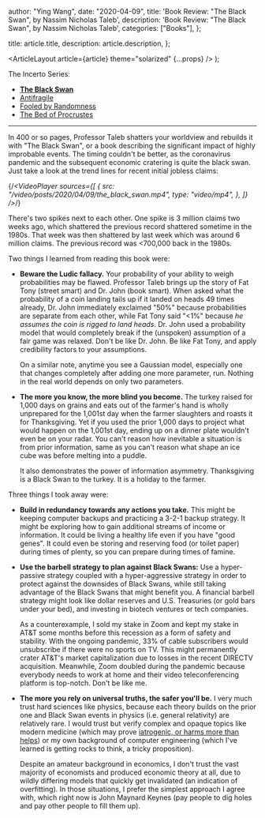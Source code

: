 
  author: "Ying Wang",
  date: "2020-04-09",
  title: 'Book Review: "The Black Swan", by Nassim Nicholas Taleb',
  description: 'Book Review: "The Black Swan", by Nassim Nicholas Taleb',
  categories: ["Books"],
};

  title: article.title,
  description: article.description,
};

  <ArticleLayout article={article} theme="solarized" {...props} />
);

The Incerto Series:

- [**The Black Swan**](/posts/2020/04/09/the_black_swan)
- [Antifragile](/posts/2020/05/06/antifragile)
- [Fooled by Randomness](/posts/2020/07/16/fooled_by_randomness)
- [The Bed of Procrustes](/posts/2020/07/17/the_bed_of_procrustes)

---

In 400 or so pages, Professor Taleb shatters your worldview and rebuilds it with
"The Black Swan", or a book describing the significant impact of highly
improbable events. The timing couldn't be better, as the coronavirus pandemic
and the subsequent economic cratering is quite the black swan. Just take a look
at the trend lines for recent initial jobless claims:

{/*<VideoPlayer
  sources={[
    {
      src: "/video/posts/2020/04/09/the_black_swan.mp4",
      type: "video/mp4",
    },
  ]}
/>*/}

There's two spikes next to each other. One spike is 3 million claims two weeks
ago, which shattered the previous record shattered sometime in the 1980s. That
week was then shattered by last week which was around 6 million claims. The
previous record was \<700,000 back in the 1980s.

Two things I learned from reading this book were:

- **Beware the Ludic fallacy.** Your probability of your ability to weigh
  probabilities may be flawed. Professor Taleb brings up the story of Fat Tony
  (street smart) and Dr. John (book smart). When asked what the probability of a
  coin landing tails up if it landed on heads 49 times already, Dr. John
  immediately exclaimed "50%" because probabilities are separate from each
  other, while Fat Tony said "\<1%" because _he assumes the coin is rigged to
  land heads_. Dr. John used a probability model that would completely break if
  the (unspoken) assumption of a fair game was relaxed. Don't be like Dr. John.
  Be like Fat Tony, and apply credibility factors to your assumptions.

  On a similar note, anytime you see a Gaussian model, especially one that
  changes completely after adding one more parameter, run. Nothing in the real
  world depends on only two parameters.

- **The more you know, the more blind you become.** The turkey raised for 1,000
  days on grains and eats out of the farmer's hand is wholly unprepared for the
  1,001st day when the farmer slaughters and roasts it for Thanksgiving. Yet if
  you used the prior 1,000 days to project what would happen on the 1,001st day,
  ending up on a dinner plate wouldn't even be on your radar. You can't reason
  how inevitable a situation is from prior information, same as you can't reason
  what shape an ice cube was before melting into a puddle.

  It also demonstrates the power of information asymmetry. Thanksgiving is a
  Black Swan to the turkey. It is a holiday to the farmer.

Three things I took away were:

- **Build in redundancy towards any actions you take.** This might be keeping
  computer backups and practicing a 3-2-1 backup strategy. It might be exploring
  how to gain additional streams of income or information. It could be living a
  healthy life even if you have "good genes". It could even be storing and
  reserving food (or toilet paper) during times of plenty, so you can prepare
  during times of famine.

- **Use the barbell strategy to plan against Black Swans:** Use a
  hyper-passive strategy coupled with a hyper-aggressive strategy in order to
  protect against the downsides of Black Swans, while still taking advantage of
  the Black Swans that might benefit you. A financial barbell strategy might
  look like dollar reserves and U.S. Treasuries (or gold bars under your bed),
  and investing in biotech ventures or tech companies.

  As a counterexample, I sold my stake in Zoom and kept my stake in AT&T some
  months before this recession as a form of safety and stability. With the
  ongoing pandemic, 33% of cable subscribers would unsubscribe if there were no
  sports on TV. This might permanently crater AT&T's market capitalization due
  to losses in the recent DIRECTV acquisition. Meanwhile, Zoom doubled during
  the pandemic because everybody needs to work at home and their video
  teleconferencing platform is top-notch. Don't be like me.

- **The more you rely on universal truths, the safer you'll be.** I very much
  trust hard sciences like physics, because each theory builds on the prior one
  and Black Swan events in physics (i.e. general relativity) are relatively
  rare. I would trust but verify complex and opaque topics like modern medicine
  (which may prove [iatrogenic, or harms more than
  helps](https://en.wikipedia.org/wiki/Iatrogenesis)) or my own background of
  computer engineering (which I've learned is getting rocks to think, a tricky
  proposition).

  Despite an amateur background in economics, I don't trust the vast majority of
  economists and produced economic theory at all, due to wildly differing models
  that quickly get invalidated (an indication of overfitting). In those
  situations, I prefer the simplest approach I agree with, which right now is
  John Maynard Keynes (pay people to dig holes and pay other people to fill them
  up).
